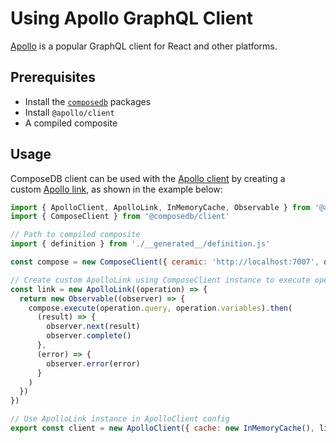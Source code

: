 # Using Apollo GraphQL Client

<head>
  <meta name="robots" content="noindex" />
  <meta name="googlebot" content="noindex" />
</head>

[Apollo](https://www.apollographql.com/docs/react/api/core/ApolloClient) is a popular GraphQL client for React and other platforms.

## Prerequisites
- Install the [`composedb`](../../set-up-your-environment.mdx) packages
- Install `@apollo/client`
- A compiled composite

## Usage
ComposeDB client can be used with the [Apollo client](https://www.apollographql.com/docs/react/api/core/ApolloClient) by creating a custom [Apollo link](https://www.apollographql.com/docs/react/api/link/introduction), as shown in the example below:

```jsx
import { ApolloClient, ApolloLink, InMemoryCache, Observable } from '@apollo/client'
import { ComposeClient } from '@composedb/client'

// Path to compiled composite
import { definition } from './__generated__/definition.js'

const compose = new ComposeClient({ ceramic: 'http://localhost:7007', definition })

// Create custom ApolloLink using ComposeClient instance to execute operations
const link = new ApolloLink((operation) => {
  return new Observable((observer) => {
    compose.execute(operation.query, operation.variables).then(
      (result) => {
        observer.next(result)
        observer.complete()
      },
      (error) => {
        observer.error(error)
      }
    )
  })
})

// Use ApolloLink instance in ApolloClient config
export const client = new ApolloClient({ cache: new InMemoryCache(), link })
```

